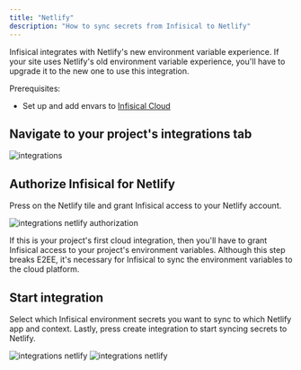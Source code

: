 ```yaml
---
title: "Netlify"
description: "How to sync secrets from Infisical to Netlify"
---
```


<Warning>
  Infisical integrates with Netlify's new environment variable experience. If
  your site uses Netlify's old environment variable experience, you'll have to
  upgrade it to the new one to use this integration.
</Warning>

Prerequisites:

- Set up and add envars to [Infisical Cloud](https://app.infisical.com)

## Navigate to your project's integrations tab

![integrations](../../images/integrations.png)

## Authorize Infisical for Netlify

Press on the Netlify tile and grant Infisical access to your Netlify account.

![integrations netlify authorization](../../images/integrations-netlify-auth.png)

<Info>
  If this is your project's first cloud integration, then you'll have to grant
  Infisical access to your project's environment variables. Although this step
  breaks E2EE, it's necessary for Infisical to sync the environment variables to
  the cloud platform.
</Info>

## Start integration

Select which Infisical environment secrets you want to sync to which Netlify app and context. Lastly, press create integration to start syncing secrets to Netlify.

![integrations netlify](../../images/integrations-netlify-create.png)
![integrations netlify](../../images/integrations-netlify.png)
